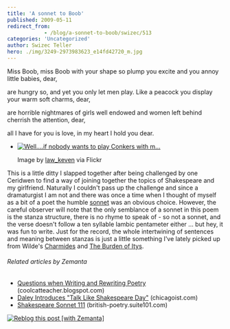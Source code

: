 ```yaml
---
title: 'A sonnet to Boob'
published: 2009-05-11
redirect_from: 
            - /blog/a-sonnet-to-boob/swizec/513
categories: 'Uncategorized'
author: Swizec Teller
hero: ./img/3249-2973983623_e14fd42720_m.jpg
---
```

Miss Boob, miss Boob with your shape so plump you excite and you annoy little babies, dear,

are hungry so, and yet you only let men play. Like a peacock you display your warm soft charms, dear,

are horrible nightmares of girls well endowed and women left behind cherrish the attention, dear,

all I have for you is love, in my heart I hold you dear.

- [![Well....if nobody wants to play Conkers with m...](./img/3249-2973983623_e14fd42720_m.jpg "Well....if nobody wants to play Conkers with m...")](http://www.flickr.com/photos/66164549@N00/2973983623/)

  Image by [law_keven](http://www.flickr.com/photos/66164549@N00/2973983623/) via Flickr

This is a little ditty I slapped together after being challenged by one Ceridwen to find a way of joining together the topics of Shakespeare and my girlfriend. Naturally I couldn't pass up the challenge and since a dramaturgist I am not and there was once a time when I thought of myself as a bit of a poet the humble [sonnet](http://en.wikipedia.org/wiki/Sonnet "Sonnet") was an obvious choice. However, the careful observer will note that the only semblance of a sonnet in this poem is the stanza structure, there is no rhyme to speak of - so not a sonnet, and the verse doesn't follow a ten syllable lambic pentameter either ... but hey, it was fun to write. Just for the record, the whole intertwining of sentences and meaning between stanzas is just a little something I've lately picked up from Wilde's [Charmides](http://en.wikisource.org/wiki/Charmides_(Wilde)) and [The Burden of Itys](http://en.wikisource.org/wiki/The_Burden_of_Itys).

###### Related articles by Zemanta

- [Questions when Writing and Rewriting Poetry](http://coolcatteacher.blogspot.com/2009/05/questions-when-writing-and-rewriting.html) (coolcatteacher.blogspot.com)
- [Daley Introduces "Talk Like Shakespeare Day"](http://chicagoist.com/2009/04/20/talk_like_shakespeare_day_introduce.php) (chicagoist.com)
- [Shakespeare Sonnet 111](http://british-poetry.suite101.com/article.cfm/shakespeare_sonnet_111) (british-poetry.suite101.com)

[![Reblog this post \[with Zemanta\]](http://img.zemanta.com/reblog_e.png?x-id=5181da31-1589-4f0a-beb7-c9eaed8e6258)](http://reblog.zemanta.com/zemified/5181da31-1589-4f0a-beb7-c9eaed8e6258/ "Reblog this post \[with Zemanta]")